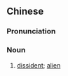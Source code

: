 {{also|异己}}
==Chinese==
{{zh-forms|s=异己}}

===Pronunciation===
{{zh-pron
|m=yìjǐ
|c=ji6 gei2
|mn=qz,tw,xm,zz:ī-kí
|cat=n
}}

===Noun===
{{zh-noun}}

# [[dissident]]; [[alien]]